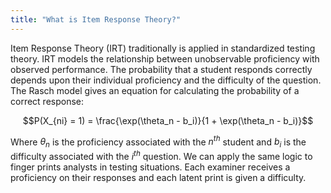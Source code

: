```yaml
---
title: "What is Item Response Theory?"
---
```



Item Response Theory (IRT) traditionally is applied in standardized testing 
theory. IRT models the relationship between unobservable proficiency with
observed performance. The probability that a student responds correctly 
depends upon their individual proficiency and the difficulty of the question. 
The Rasch model gives an equation for calculating the probability of a correct
response:

$$P(X_{ni} = 1) = \frac{\exp(\theta_n - b_i)}{1 + \exp(\theta_n - b_i)}$$

Where $\theta_n$ is the proficiency associated with the $n^{th}$ student and
$b_i$ is the difficulty associated with the $i^{th}$ question. We can apply 
the same logic to finger prints analysts in testing situations. Each examiner 
receives a proficiency on their responses and each latent print is given a 
difficulty.